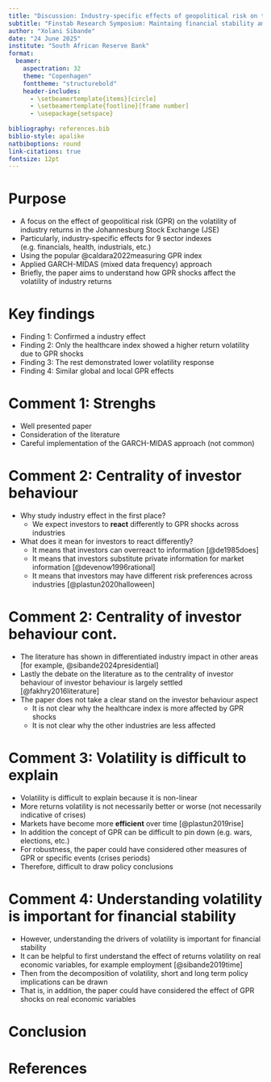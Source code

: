 ```yaml
---
title: "Discussion: Industry-specific effects of geopolitical risk on the volatility of the Johannesburg Stock Exchange: A GARCH-MIDAS approach"
subtitle: "Finstab Research Symposium: Maintaing financial stability amid global volatility and uncertainty"
author: "Xolani Sibande"
date: "24 June 2025"
institute: "South African Reserve Bank"
format: 
  beamer:
    aspectration: 32
    theme: "Copenhagen"
    fonttheme: "structurebold"
    header-includes:
      - \setbeamertemplate{items}[circle]
      - \setbeamertemplate{footline}[frame number]
      - \usepackage{setspace}
  
bibliography: references.bib
biblio-style: apalike
natbiboptions: round
link-citations: true
fontsize: 12pt
---
```


# Purpose {.s}
\setstretch{1.5}
-   A focus on the effect of geopolitical risk (GPR) on the volatility of industry returns in the Johannesburg Stock Exchange (JSE)
-   Particularly, industry-specific effects for 9 sector indexes (e.g. financials, health, industrials, etc.)
-   Using the popular @caldara2022measuring GPR index
-   Applied GARCH-MIDAS (mixed data frequency) approach
-   Briefly, the paper aims to understand how GPR shocks affect the volatility of industry returns

# Key findings {.s}
\setstretch{1.5}
-   Finding 1: Confirmed a industry effect
-   Finding 2: Only the healthcare index showed a higher return volatility due to GPR shocks
-   Finding 3: The rest demonstrated lower volatility response
-   Finding 4: Similar global and local GPR effects


# Comment 1: Strenghs {.s}
\setstretch{1.5}
-   Well presented paper
-   Consideration of the literature
-   Careful implementation of the GARCH-MIDAS approach (not common)


# Comment 2: Centrality of investor behaviour {.s}
\setstretch{1.4}
-   Why study industry effect in the first place?
    -   We expect investors to **react** differently to GPR shocks across industries
-   What does it mean for investors to react differently? 
    -  It means that investors can overreact to information [@de1985does]
    -  It means that investors substitute private information for market information [@devenow1996rational]
    -  It means that investors may have different risk preferences across industries [@plastun2020halloween]

# Comment 2: Centrality of investor behaviour cont. {.s}
\setstretch{1.4}
-   The literature has shown in differentiated industry impact in other areas [for example, @sibande2024presidential]
-   Lastly the debate on the literature as to the centrality of investor behaviour of investor behaviour is largely settled [@fakhry2016literature]
-  The paper does not take a clear stand on the investor behaviour aspect
    -   It is not clear why the healthcare index is more affected by GPR shocks
    -   It is not clear why the other industries are less affected

# Comment 3: Volatility is difficult to explain {.s}
\setstretch{1.5}
-  Volatility is difficult to explain because it is non-linear
-  More returns volatility is not necessarily better or worse (not necessarily indicative of crises)
-  Markets have become more **efficient** over time [@plastun2019rise]
-  In addition the concept of GPR can be difficult to pin down (e.g. wars, elections, etc.)
-  For robustness, the paper could have considered other measures of GPR or specific events (crises periods)
-  Therefore, difficult to draw policy conclusions


# Comment 4: Understanding volatility is important for financial stability {.s}
\setstretch{1.5}
-  However, understanding the drivers of volatility is important for financial stability
-  It can be helpful to first understand the effect of returns volatility on real economic variables, for example employment [@sibande2019time]
-  Then from the decomposition of volatility, short and long term policy implications can be drawn
-  That is, in addition, the paper could have considered the effect of GPR shocks on real economic variables

# Conclusion 
\begin{center}
\large Great paper - beneficial area of work for EMs!
\end{center}



# References {.allowframebreaks}
\small
\setstretch{0.5}
